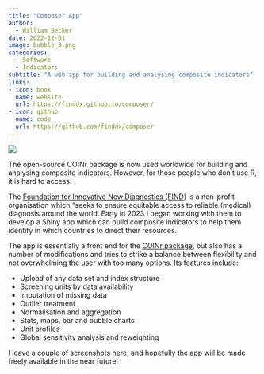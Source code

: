 ```yaml
---
title: "Composer App"
author:
  - William Becker
date: 2022-12-01
image: bubble_3.png
categories:
  - Software
  - Indicators
subtitle: "A web app for building and analysing composite indicators"
links:
- icon: book
  name: website
  url: https://finddx.github.io/composer/
- icon: github
  name: code
  url: https://github.com/finddx/composer
---
```


![](bubble_3.png)

The open-source COINr package is now used worldwide for building and analysing composite indicators. However, for those people who don't use R, it is hard to access.

The [Foundation for Innovative New Diagnostics (FIND)](https://www.finddx.org/) is a non-profit organisation which “seeks to ensure equitable access to reliable (medical) diagnosis around the world. Early in 2023 I began working with them to develop a Shiny app which can build composite indicators to help them identify in which countries to direct their resources.

The app is essentially a front end for the [COINr package](https://bluefoxr.github.io/COINr/), but also has a number of modifications and tries to strike a balance between flexibility and not overwhelming the user with too many options. Its features include:

-   Upload of any data set and index structure
-   Screening units by data availability
-   Imputation of missing data
-   Outlier treatment
-   Normalisation and aggregation
-   Stats, maps, bar and bubble charts
-   Unit profiles
-   Global sensitivity analysis and reweighting

I leave a couple of screenshots here, and hopefully the app will be made freely available in the near future!
